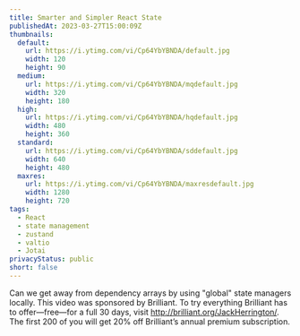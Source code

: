 ```yaml
---
title: Smarter and Simpler React State
publishedAt: 2023-03-27T15:00:09Z
thumbnails:
  default:
    url: https://i.ytimg.com/vi/Cp64YbYBNDA/default.jpg
    width: 120
    height: 90
  medium:
    url: https://i.ytimg.com/vi/Cp64YbYBNDA/mqdefault.jpg
    width: 320
    height: 180
  high:
    url: https://i.ytimg.com/vi/Cp64YbYBNDA/hqdefault.jpg
    width: 480
    height: 360
  standard:
    url: https://i.ytimg.com/vi/Cp64YbYBNDA/sddefault.jpg
    width: 640
    height: 480
  maxres:
    url: https://i.ytimg.com/vi/Cp64YbYBNDA/maxresdefault.jpg
    width: 1280
    height: 720
tags:
  - React
  - state management
  - zustand
  - valtio
  - Jotai
privacyStatus: public
short: false
---
```


Can we get away from dependency arrays by using "global" state managers locally. This video was sponsored by Brilliant. To try everything Brilliant has to offer—free—for a full 30 days, visit http://brilliant.org/JackHerrington/. The first 200 of you will get 20% off Brilliant’s annual premium subscription.

